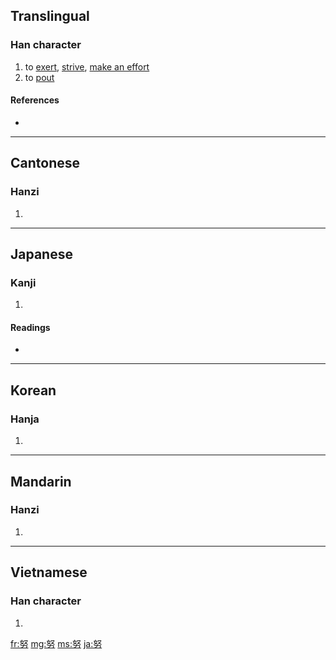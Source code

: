 ==Translingual==

===Han character===
{{Han char|rn=19|rad=力|as=05|sn=7|four=4742<sub>7</sub>|canj=女水大尸 (VEKS)|ids=⿱[[奴]][[力]]}}

# to [[exert]], [[strive]], [[make an effort]]
# to [[pout]]

====References====
* {{Han ref|kx=0146.280|dkj=02314|dj=0331.010|hdz=10369.040|uh=52AA|ud=21162|bh=A756|bd=42838}}

----

==Cantonese==

===Hanzi===
{{yue-hanzi|jyut=|y=[[nou5]]}}

# {{defn|Cantonese}}

----

==Japanese==

===Kanji===
{{ja-kanji|grade=4|rs=力05}}

# {{defn|Japanese}}

====Readings====
* {{ja-readings|on=[[ど]] (do)|kun=[[つとめる]] (tsutomeru), [[ゆめ]] (yume)}}

----

==Korean==

===Hanja===
{{ko-hanja|hangeul=노|rv=no|mr=no}}

# {{defn|Korean}}

----

==Mandarin==

===Hanzi===
{{cmn-hanzi|pin=[[nǔ]] ([[nu3]])|wg=[[nu3|nu<sup>3</sup>]]}}

# {{defn|Mandarin}}

----

==Vietnamese==

===Han character===
{{vi-hantu|[[nỗ]]}}

# {{defn|Vietnamese}}

[[fr:努]]
[[mg:努]]
[[ms:努]]
[[ja:努]]